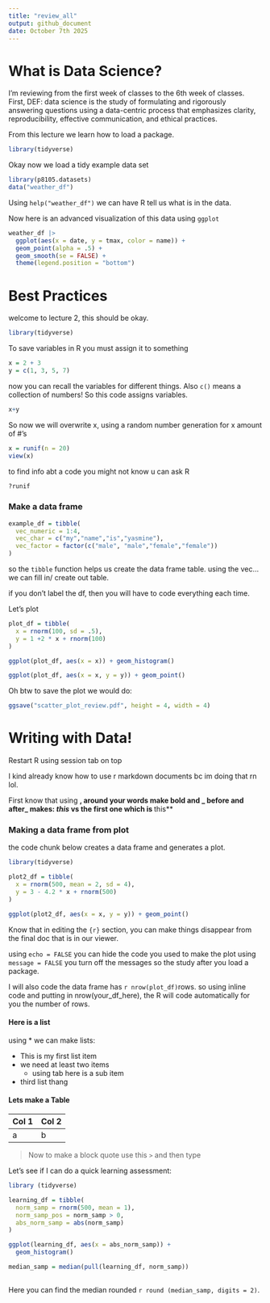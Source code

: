 ```yaml
---
title: "review_all"
output: github_document
date: October 7th 2025
---
```


# What is Data Science?

I'm reviewing from the first week of classes to the 6th week of classes. First,
DEF: data science is the study of formulating and rigorously answering
questions using a data-centric process that emphasizes clarity, reproducibility,
effective communication, and ethical practices.


From this lecture we learn how to load a package.

```r
library(tidyverse)
```

Okay now we load a tidy example data set

```r
library(p8105.datasets)
data("weather_df")
```

Using `help("weather_df")` we can have R tell us what is in the data.

Now here is an advanced visualization of this data using `ggplot` 

```r
weather_df |> 
  ggplot(aes(x = date, y = tmax, color = name)) +
  geom_point(alpha = .5) +
  geom_smooth(se = FALSE) +
  theme(legend.position = "bottom")
```





# Best Practices

welcome to lecture 2, this should be okay.

```r
library(tidyverse)
```

To save variables in R you must assign it to something

```r
x = 2 + 3
y = c(1, 3, 5, 7)
```

now you can recall the variables for different things. Also `c()` means a 
collection of numbers! So this code assigns variables.

```r
x+y
```

So now we will overwrite x, using a random number generation for x amount of #'s

```r
x = runif(n = 20)
view(x)
```

to find info abt a code you might not know u can ask R
```r
?runif
```


### Make a data frame

```r
example_df = tibble(
  vec_numeric = 1:4,
  vec_char = c("my","name","is","yasmine"),
  vec_factor = factor(c("male", "male","female","female"))
)
```

so the `tibble` function helps us create the data frame table. using the vec...
we can fill in/ create out table.

if you don't label the df, then you will have to code everything each time.

Let's plot

```r
plot_df = tibble(
  x = rnorm(100, sd = .5),
  y = 1 +2 * x + rnorm(100)
)

ggplot(plot_df, aes(x = x)) + geom_histogram()

ggplot(plot_df, aes(x = x, y = y)) + geom_point()

```


Oh btw to save the plot we would do:
```r
ggsave("scatter_plot_review.pdf", height = 4, width = 4)
```


# Writing with Data!
Restart R using session tab on top

I kind already know how to use r markdown documents bc im doing that rn lol.

First know that using **, around your words make bold and _ before and after_ 
makes: _this_ vs the first one which is **this**


### Making a data frame from plot

the code chunk below creates a data frame and generates a plot.

```r
library(tidyverse)

plot2_df = tibble(
  x = rnorm(500, mean = 2, sd = 4),
  y = 3 - 4.2 * x + rnorm(500)
)

ggplot(plot2_df, aes(x = x, y = y)) + geom_point()
```


Know that in editing the `{r}` section, you can make
things disappear from the final doc that is in our viewer. 

using `echo = FALSE` you can hide the code you used to make the plot
using `message = FALSE` you turn off the messages so the study after you load a
package.

I will also code the data frame has `r nrow(plot_df)`rows. 
      so using inline code ` ` and putting in nrow(your_df_here), the R will
      code automatically for you the number of rows. 

#### Here is a list

using * we can make lists:

* This is my first list item
* we need at least two items
  * using tab here is a sub item
* third list thang

#### Lets make a Table

Col 1 | Col 2
----- | -----
a     | b   

> Now to make a block quote use this `>` and then type


Let's see if I can do a quick learning assessment:

```r
library (tidyverse)

learning_df = tibble(
  norm_samp = rnorm(500, mean = 1),
  norm_samp_pos = norm_samp > 0,
  abs_norm_samp = abs(norm_samp)
)

ggplot(learning_df, aes(x = abs_norm_samp)) + 
  geom_histogram()
```


```r
median_samp = median(pull(learning_df, norm_samp))
  
```

Here you can find the median rounded `r round (median_samp, digits = 2)`.


















